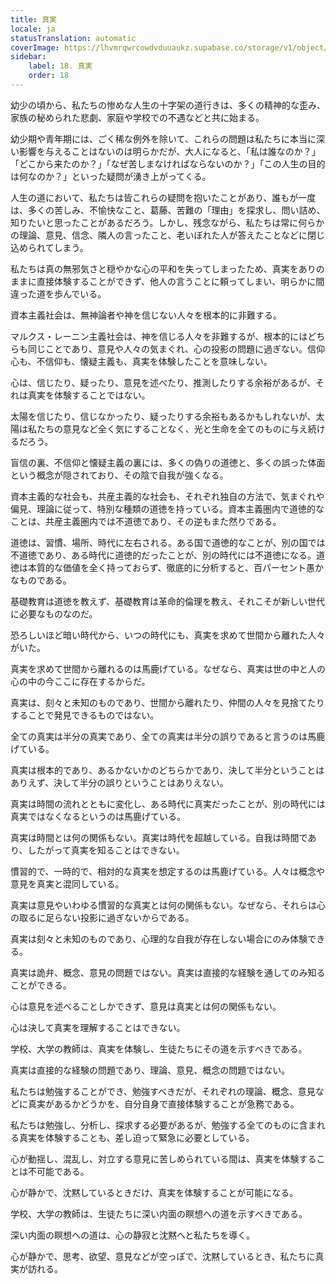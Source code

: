 ```yaml
---
title: 真実
locale: ja
statusTranslation: automatic
coverImage: https://lhvmrqwrcowdvduuaukz.supabase.co/storage/v1/object/public/strapi-uploads/small_cover-educacion-fundamental.webp-2d51a7828a2b1309555be27f7e2a61a0.webp
sidebar:
    label: 18. 真実
    order: 18
---
```

幼少の頃から、私たちの惨めな人生の十字架の道行きは、多くの精神的な歪み、家族の秘められた悲劇、家庭や学校での不遇などと共に始まる。

幼少期や青年期には、ごく稀な例外を除いて、これらの問題は私たちに本当に深い影響を与えることはないのは明らかだが、大人になると、「私は誰なのか？」「どこから来たのか？」「なぜ苦しまなければならないのか？」「この人生の目的は何なのか？」といった疑問が湧き上がってくる。

人生の道において、私たちは皆これらの疑問を抱いたことがあり、誰もが一度は、多くの苦しみ、不愉快なこと、葛藤、苦難の「理由」を探求し、問い詰め、知りたいと思ったことがあるだろう。しかし、残念ながら、私たちは常に何らかの理論、意見、信念、隣人の言ったこと、老いぼれた人が答えたことなどに閉じ込められてしまう。

私たちは真の無邪気さと穏やかな心の平和を失ってしまったため、真実をありのままに直接体験することができず、他人の言うことに頼ってしまい、明らかに間違った道を歩んでいる。

資本主義社会は、無神論者や神を信じない人々を根本的に非難する。

マルクス・レーニン主義社会は、神を信じる人々を非難するが、根本的にはどちらも同じことであり、意見や人々の気まぐれ、心の投影の問題に過ぎない。信仰心も、不信仰も、懐疑主義も、真実を体験したことを意味しない。

心は、信じたり、疑ったり、意見を述べたり、推測したりする余裕があるが、それは真実を体験することではない。

太陽を信じたり、信じなかったり、疑ったりする余裕もあるかもしれないが、太陽は私たちの意見など全く気にすることなく、光と生命を全てのものに与え続けるだろう。

盲信の裏、不信仰と懐疑主義の裏には、多くの偽りの道徳と、多くの誤った体面という概念が隠されており、その陰で自我が強くなる。

資本主義的な社会も、共産主義的な社会も、それぞれ独自の方法で、気まぐれや偏見、理論に従って、特別な種類の道徳を持っている。資本主義圏内で道徳的なことは、共産主義圏内では不道徳であり、その逆もまた然りである。

道徳は、習慣、場所、時代に左右される。ある国で道徳的なことが、別の国では不道徳であり、ある時代に道徳的だったことが、別の時代には不道徳になる。道徳は本質的な価値を全く持っておらず、徹底的に分析すると、百パーセント愚かなものである。

基礎教育は道徳を教えず、基礎教育は革命的倫理を教え、それこそが新しい世代に必要なものなのだ。

恐ろしいほど暗い時代から、いつの時代にも、真実を求めて世間から離れた人々がいた。

真実を求めて世間から離れるのは馬鹿げている。なぜなら、真実は世の中と人の心の中の今ここに存在するからだ。

真実は、刻々と未知のものであり、世間から離れたり、仲間の人々を見捨てたりすることで発見できるものではない。

全ての真実は半分の真実であり、全ての真実は半分の誤りであると言うのは馬鹿げている。

真実は根本的であり、あるかないかのどちらかであり、決して半分ということはありえず、決して半分の誤りということはありえない。

真実は時間の流れとともに変化し、ある時代に真実だったことが、別の時代には真実ではなくなるというのは馬鹿げている。

真実は時間とは何の関係もない。真実は時代を超越している。自我は時間であり、したがって真実を知ることはできない。

慣習的で、一時的で、相対的な真実を想定するのは馬鹿げている。人々は概念や意見を真実と混同している。

真実は意見やいわゆる慣習的な真実とは何の関係もない。なぜなら、それらは心の取るに足らない投影に過ぎないからである。

真実は刻々と未知のものであり、心理的な自我が存在しない場合にのみ体験できる。

真実は詭弁、概念、意見の問題ではない。真実は直接的な経験を通してのみ知ることができる。

心は意見を述べることしかできず、意見は真実とは何の関係もない。

心は決して真実を理解することはできない。

学校、大学の教師は、真実を体験し、生徒たちにその道を示すべきである。

真実は直接的な経験の問題であり、理論、意見、概念の問題ではない。

私たちは勉強することができ、勉強すべきだが、それぞれの理論、概念、意見などに真実があるかどうかを、自分自身で直接体験することが急務である。

私たちは勉強し、分析し、探求する必要があるが、勉強する全てのものに含まれる真実を体験することも、差し迫って緊急に必要としている。

心が動揺し、混乱し、対立する意見に苦しめられている間は、真実を体験することは不可能である。

心が静かで、沈黙しているときだけ、真実を体験することが可能になる。

学校、大学の教師は、生徒たちに深い内面の瞑想への道を示すべきである。

深い内面の瞑想への道は、心の静寂と沈黙へと私たちを導く。

心が静かで、思考、欲望、意見などが空っぽで、沈黙しているとき、私たちに真実が訪れる。

